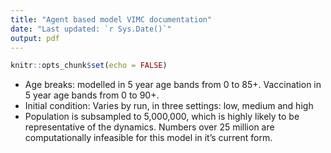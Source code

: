 ```yaml
---
title: "Agent based model VIMC documentation"
date: "Last updated: `r Sys.Date()`"
output: pdf
---
```

    
```r
knitr::opts_chunk$set(echo = FALSE)
```

* Age breaks: modelled in 5 year age bands from 0 to 85+. Vaccination in 5 year age bands from 0 to 90+.
* Initial condition: Varies by run, in three settings: low, medium and high
* Population is subsampled to 5,000,000, which is highly likely to be representative of the dynamics. Numbers over 25 million are computationally infeasible for this model in it's current form.